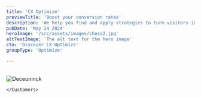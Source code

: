 ```yaml
---
title: 'CX Optimize'
previewTitle: 'Boost your conversion rates'
description: 'We help you find and apply strategies to turn visitors into loyal customers, boosting your sales and conversions.'
pubDate: 'May 24 2024'
heroImage: '/src/assets/images/chess2.jpg'
altTextImage: 'The alt text for the hero image'
cta: 'Discover CX Optimize'
groupType: 'Optimize'

---
```



<HeroHeader 
	headline={frontmatter.title}
    text={frontmatter.description}
    backgroundImage={frontmatter.heroImage} >	
	<Customers headline="Customers we advised on optimization">
		<Image src={deceuninck} alt="Deceuninck" class="h-10 w-auto"/>
		<Image src={kbc} alt="" class="h-10 w-auto"/>
		<Image src={sligro} alt="" class="h-10 w-auto"/>
		<Image src={argenta} alt="" class="h-10 w-auto"/>

	</Customers> 
</HeroHeader>

<TilesContainer 
    headline="Market challenges"
    description="In today’s rapidly evolving digital landscape, businesses face increasing competition and significant challenges that impact their ability to acquire and retain customers. Common struggles include:">
    <SmallTile 
		headline="Lack of Customer-Centricity"
		description="Without a deep understanding of customer frustrations and needs, you risk failing to address critical issues, leading to low customer satisfaction and loyalty." >
    </SmallTile>
    <SmallTile 
		headline="War on Traffic"
		description="Competition for online traffic has reached unprecedented levels, intensifying the fight for attention and acquisition. This results in a higher likelihood of losing potential prospects to competitors.">
    </SmallTile>
    <SmallTile 
		headline="Costly Product Roadmaps"
		description="The struggle to align your product development costs with customer and business benefits. Product roadmaps are often built on internal assumptions rather than real-world data, leading to insufficient ROI and failing to meet customer needs." >
    </SmallTile>
    <div slot="bg-image" class="absolute -z-10 w-[250%] md:w-[1240px] h-[1000px] -right-3/4 sm:-right-full lg:-right-1/3 -bottom-20 md:-top-20 bg-contain bg-no-repeat">
      <Image loading="lazy" src={slant} alt="" />
    </div>
</TilesContainer>

<TeaserWithImage 
	headline="Impact"
	description="
		<p>The culmination of these challenges leads to:</p>
		<ul>
			<li>High acquisition costs due to increased competition.</li>
			<li>Missed revenue opportunities from inadequate customer engagement.</li>
			<li>Escalating development costs resulting from misaligned product roadmaps with actual customer needs.</li>
			<li>Low customer satisfaction and loyalty, which hinders long-term growth and retention.</li>
		</ul>
	">
	<Image src={explainer} alt="" width={512} height={512} class="rounded-xl" />
</TeaserWithImage>

<TilesContainer 
    headline="A holistic approach to optimization"
    description="To effectively tackle these challenges, it is essential for companies to adopt a comprehensive Optimization Strategy and foster an experimentation culture. Our unique, holistic approach focuses on:">
    <SmallTile 
		headline="Data-Driven Friction Hunting"
		description="The foundation of a successful optimization strategy is identifying and understanding the pain points that your customers experience throughout their journey. We use a data-driven approach to uncover these critical friction points, ensuring that all optimization efforts are aligned with real customer needs." >
    </SmallTile>
    <SmallTile 
		headline="Dual Agile Track for Continuous Improvement"
		description="We employ a dual agile methodology to balance long-term strategy with short-term execution. This approach allows for both rapid iteration and strategic planning, ensuring continuous improvement and real-time adjustments based on customer feedback.">
    </SmallTile>
    <SmallTile 
		headline="Strategy, Process, and Team Alignment"
		description="A successful optimization strategy requires not only the right tools but also the right team and processes. We help align your internal strategy with optimized processes and a customer-focused team, ensuring that every decision is backed by data and geared towards delivering measurable business benefits." >
    </SmallTile>
</TilesContainer>
